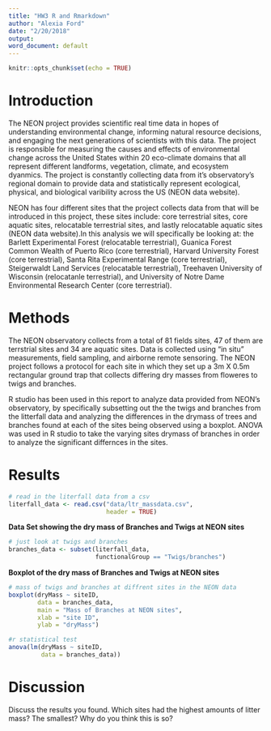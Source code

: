 ```yaml
---
title: "HW3 R and Rmarkdown"
author: "Alexia Ford"
date: "2/20/2018"
output:
word_document: default
---
```


```r
knitr::opts_chunk$set(echo = TRUE)
```

# Introduction

The NEON project provides scientific real time data in hopes of understanding environmental change, informing natural resource decisions, and engaging the next generations of scientists with this data. The project is responsible for measuring the causes and effects of environmental change across the United States within 20 eco-climate domains that all represent different landforms, vegetation, climate, and ecosystem dyanmics. The project is constantly collecting data from it's observatory's regional domain to provide data and statistically represent ecological, physical, and biological varibility across the US (NEON data website). 

NEON has four different sites that the project collects data from that will be introduced in this project, these sites include: core terrestrial sites, core aquatic sites, relocatable terrestrial sites, and lastly relocatable aquatic sites (NEON data website).In this analysis we will specifically be looking at: the Barlett Experimental Forest (relocatable terrestrial), Guanica Forest Common Wealth of Puerto Rico (core terrestrial), Harvard University Forest (core terrestrial), Santa Rita Experimental Range (core terrestrial), Steigerwaldt Land Services (relocatable terrestrial), Treehaven University of Wisconsin (relocatanle terrestrial), and University of Notre Dame Environmental Research Center (core terrestrial).

# Methods

The NEON observatory collects from a total of 81 fields sites, 47 of them are terrstrial sites and 34 are aquatic sites. Data is collected using "in situ" measurements, field sampling, and airborne remote sensoring. The NEON project follows a protocol for each site in which they set up a 3m X 0.5m rectangular ground trap that collects differing dry masses from floweres to twigs and branches. 

R studio has been used in this report to analyze data provided from NEON's observatory, by specifically subsetting out the the twigs and branches from the litterfall data and analyzing the differences in the drymass of trees and branches found at each of the sites being observed using a boxplot. ANOVA was used in R studio to take the varying sites drymass of branches in order to analyze the significant differnces in the sites. 

# Results

```r
# read in the literfall data from a csv
literfall_data <- read.csv("data/ltr_massdata.csv",
                           header = TRUE)
```

**Data Set showing the dry mass of Branches and Twigs at NEON sites**
```r
# just look at twigs and branches
branches_data <- subset(literfall_data, 
                        functionalGroup == "Twigs/branches")
```

**Boxplot of the dry mass of Branches and Twigs at NEON sites**
```r
# mass of twigs and branches at diffrent sites in the NEON data
boxplot(dryMass ~ siteID,
        data = branches_data,
        main = "Mass of Branches at NEON sites",
        xlab = "site ID",
        ylab = "dryMass")

#r statistical test
anova(lm(dryMass ~ siteID,
         data = branches_data))
```

# Discussion

Discuss the results you found. Which sites had the highest amounts of litter mass? The smallest? Why do you think this is so?
